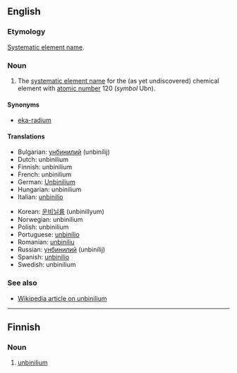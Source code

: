 ==English==
{{elements|Ubn|ununennium|Uue|unbiunium|Ubu}}

===Etymology===
[[w:Systematic element name|Systematic element name]].

===Noun===
{{en-noun|-}}

# {{element}} The [[systematic element name]] for the (as yet undiscovered) chemical element with [[atomic number]] 120 (''symbol'' Ubn).

====Synonyms====
*[[eka-radium]]

====Translations====
{{top}}
*Bulgarian: [[унбинилий]] (unbinílij) {{m}}
*Dutch: unbinilium {{n}}
*Finnish: unbinilium
*French: unbinilium {{m}}
*German: [[Unbinilium]] {{n}}
*Hungarian: unbinilium
*Italian: [[unbinilio]] {{m}}
{{mid}}
*Korean: [[운비닐륨]] (unbinillyum)
*Norwegian: unbinilium
*Polish: unbinilium {{m}}
*Portuguese: [[unbinílio]] {{m}}
*Romanian: [[unbiniliu]] {{n}}
*Russian: [[унбинилий]] (unbinílij) {{m}}
*Spanish: [[unbinilio]] {{m}}
*Swedish: unbinilium
{{bottom}}

===See also===
*[[w:Unbinilium|Wikipedia article on unbinilium]]

----

==Finnish==
{{wikipedia|lang=fi}}

===Noun===
{{fi-noun}}

# {{element|lang=fi}} [[#English|unbinilium]]